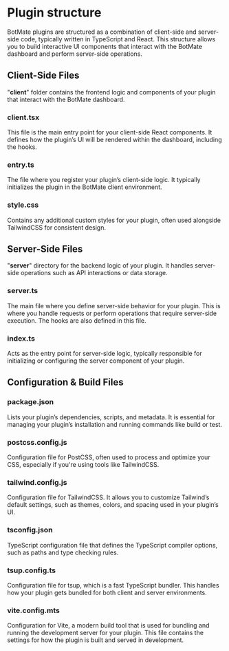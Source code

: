 
# Plugin structure

BotMate plugins are structured as a combination of client-side and server-side code, typically written in TypeScript and React.
This structure allows you to build interactive UI components that interact with the BotMate dashboard and perform server-side operations.

<FileTree>
  <FileTree.Folder name="my-plugin" defaultOpen>
    <FileTree.Folder name="src" defaultOpen>
      <FileTree.Folder name="server" defaultOpen>
        <FileTree.File name="index.ts" />
        <FileTree.File name="server.ts" />
      </FileTree.Folder>
      <FileTree.Folder name="client" defaultOpen>
        <FileTree.File name="client.tsx" />
        <FileTree.File name="entry.ts" />
        <FileTree.File name="index.ts" />
        <FileTree.File name="style.css" />
      </FileTree.Folder>
    </FileTree.Folder>
    <FileTree.File name="package.json" />
    <FileTree.File name="postcss.config.js" />
    <FileTree.File name="tailwind.config.js" />
    <FileTree.File name="tsconfig.json" />
    <FileTree.File name="tsup.config.ts" />
    <FileTree.File name="vite.config.mts" />
  </FileTree.Folder>
</FileTree>

## Client-Side Files

"**client**" folder contains the frontend logic and components of your plugin that interact with the BotMate dashboard.

### client.tsx

This file is the main entry point for your client-side React components. It defines how the plugin’s UI will be rendered within the dashboard, including the hooks.

### entry.ts

The file where you register your plugin’s client-side logic. It typically initializes the plugin in the BotMate client environment.

### style.css

Contains any additional custom styles for your plugin, often used alongside TailwindCSS for consistent design.

## Server-Side Files

"**server**" directory for the backend logic of your plugin. It handles server-side operations such as API interactions or data storage.

### server.ts

The main file where you define server-side behavior for your plugin. This is where you handle requests or perform operations that require server-side execution. The hooks are also defined in this file.

### index.ts

Acts as the entry point for server-side logic, typically responsible for initializing or configuring the server component of your plugin.

## Configuration & Build Files

### package.json

Lists your plugin’s dependencies, scripts, and metadata. It is essential for managing your plugin’s installation and running commands like build or test.

### postcss.config.js

Configuration file for PostCSS, often used to process and optimize your CSS, especially if you're using tools like TailwindCSS.

### tailwind.config.js

Configuration file for TailwindCSS. It allows you to customize Tailwind’s default settings, such as themes, colors, and spacing used in your plugin’s UI.

### tsconfig.json

TypeScript configuration file that defines the TypeScript compiler options, such as paths and type checking rules.

### tsup.config.ts

Configuration file for tsup, which is a fast TypeScript bundler. This handles how your plugin gets bundled for both client and server environments.

### vite.config.mts

Configuration for Vite, a modern build tool that is used for bundling and running the development server for your plugin. This file contains the settings for how the plugin is built and served in development.
